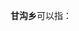 '''甘沟乡'''可以指：
{{PRC admin/disambig|62/08/26/212/000|63/21/22/209/000|65/01/21/208/000}}
{{disambig|cat=三字中国乡名消歧义}}